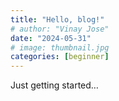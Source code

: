 ```yaml
---
title: "Hello, blog!"
# author: "Vinay Jose"
date: "2024-05-31"
# image: thumbnail.jpg
categories: [beginner]
---
```


Just getting started...

